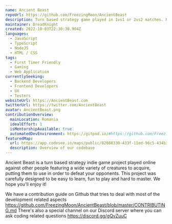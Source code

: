 ---
name: Ancient Beast
repoUrl: https://github.com/FreezingMoon/AncientBeast
description: Turn based strategy game played in 1vs1 or 2vs2 matches. Master your beasts! 🐺
maintainer: DreadKnight
created: 2022-10-03T22:30:30.904Z
languages:
  - JavaScript
  - TypeScript
  - NodeJS
  - HTML / CSS
tags:
  - First Timer Friendly
  - Gaming
  - Web Application
currentlySeeking:
  - Backend Developers
  - Frontend Developers
  - UX
  - Testers
websiteUrl: https://AncientBeast.com
twitterUrl: https://twitter.com/AncientBeast
avatar: AncientBeast.png
contributionOverview:
  mainLocation: Romania
  idealEffort: 1
  isMentorshipAvailable: true
  automatedDevEnvironment: https://gitpod.io/#https://github.com/FreezingMoon/AncientBeast
featuredMap:
  url: https://app.codesee.io/maps/public/82088330-433f-11ed-96c5-434b33cdce0c
  description: Overview of our codebase
---

<Overview>

Ancient Beast is a turn based strategy indie game project played online against other people featuring a wide variety of creatures to acquire, putting them to use in order to defeat your opponents. This project was carefully designed to be easy to learn, fun to play and hard to master. We hope you'll enjoy it!

</Overview>

<Contributing>

We have a contribution guide on Github that tries to deal with most of the development related aspects https://github.com/FreezingMoon/AncientBeast/blob/master/CONTRIBUTING.md
There's also a special channel on our Discord server where you can ask coding related questions https://discord.gg/gQvZuuC

</Contributing>
